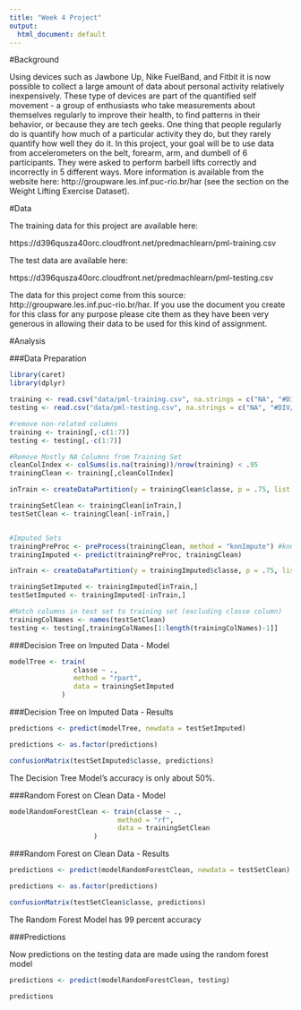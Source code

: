 ```yaml
---
title: "Week 4 Project"
output:
  html_document: default
---
```



#Background

Using devices such as Jawbone Up, Nike FuelBand, and Fitbit it is now possible to collect a large amount of data about personal activity relatively inexpensively. These type of devices are part of the quantified self movement - a group of enthusiasts who take measurements about themselves regularly to improve their health, to find patterns in their behavior, or because they are tech geeks. One thing that people regularly do is quantify how much of a particular activity they do, but they rarely quantify how well they do it. In this project, your goal will be to use data from accelerometers on the belt, forearm, arm, and dumbell of 6 participants. They were asked to perform barbell lifts correctly and incorrectly in 5 different ways. More information is available from the website here: http://groupware.les.inf.puc-rio.br/har (see the section on the Weight Lifting Exercise Dataset).

#Data

The training data for this project are available here:

https://d396qusza40orc.cloudfront.net/predmachlearn/pml-training.csv

The test data are available here:

https://d396qusza40orc.cloudfront.net/predmachlearn/pml-testing.csv

The data for this project come from this source: http://groupware.les.inf.puc-rio.br/har. If you use the document you create for this class for any purpose please cite them as they have been very generous in allowing their data to be used for this kind of assignment.



#Analysis


###Data Preparation
```r
library(caret)
library(dplyr)

training <- read.csv("data/pml-training.csv", na.strings = c("NA", "#DIV/0!", ""))
testing <- read.csv("data/pml-testing.csv", na.strings = c("NA", "#DIV/0!", ""))

#remove non-related columns
training <- training[,-c(1:7)]
testing <- testing[,-c(1:7)]

#Remove Mostly NA Columns from Training Set
cleanColIndex <- colSums(is.na(training))/nrow(training) < .95
trainingClean <- training[,cleanColIndex]

inTrain <- createDataPartition(y = trainingClean$classe, p = .75, list = F)

trainingSetClean <- trainingClean[inTrain,]
testSetClean <- trainingClean[-inTrain,]


#Imputed Sets
trainingPreProc <- preProcess(trainingClean, method = "knnImpute") #knnImpute or bag Impute
trainingImputed <- predict(trainingPreProc, trainingClean)

inTrain <- createDataPartition(y = trainingImputed$classe, p = .75, list = F)

trainingSetImputed <- trainingImputed[inTrain,]
testSetImputed <- trainingImputed[-inTrain,]

#Match columns in test set to training set (excluding classe column)
trainingColNames <- names(testSetClean)
testing <- testing[,trainingColNames[1:length(trainingColNames)-1]]

```



###Decision Tree on Imputed Data - Model
```r
modelTree <- train(
                classe ~ ., 
                method = "rpart", 
                data = trainingSetImputed
             )

```


###Decision Tree on Imputed Data - Results
```r
predictions <- predict(modelTree, newdata = testSetImputed)

predictions <- as.factor(predictions)

confusionMatrix(testSetImputed$classe, predictions)
```


The Decision Tree Model's accuracy is only about 50%.


###Random Forest on Clean Data - Model
```r
modelRandomForestClean <- train(classe ~ ., 
                           method = "rf", 
                           data = trainingSetClean
                     )
```


###Random Forest on Clean Data - Results
```r
predictions <- predict(modelRandomForestClean, newdata = testSetClean)

predictions <- as.factor(predictions)

confusionMatrix(testSetClean$classe, predictions)
```


The Random Forest Model has 99 percent accuracy

###Predictions

Now predictions on the testing data are made using the random forest model
```r
predictions <- predict(modelRandomForestClean, testing)

predictions
```



